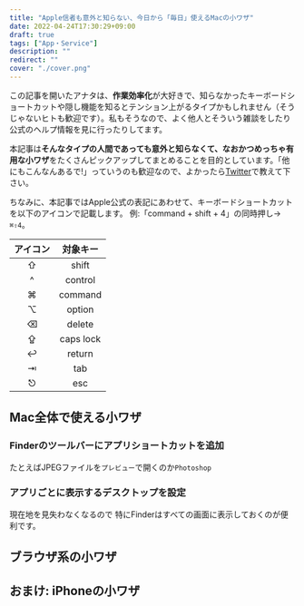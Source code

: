 ```yaml
---
title: "Apple信者も意外と知らない、今日から「毎日」使えるMacの小ワザ"
date: 2022-04-24T17:30:29+09:00
draft: true
tags: ["App・Service"]
description: ""
redirect: ""
cover: "./cover.png"
---
```


この記事を開いたアナタは、**作業効率化**が大好きで、知らなかったキーボードショートカットや隠し機能を知るとテンション上がるタイプかもしれません（そうじゃないヒトも歓迎です）。私もそうなので、よく他人とそういう雑談をしたり公式のヘルプ情報を見に行ったりしてます。

本記事は<b>そんなタイプの人間であっても意外と知らなくて、なおかつめっちゃ有用な小ワザ</b>をたくさんピックアップしてまとめることを目的としています。「他にもこんなんあるで!」っていうのも歓迎なので、よかったら[Twitter](https://twitter.com/psephopaiktes)で教えて下さい。

ちなみに、本記事ではApple公式の表記にあわせて、キーボードショートカットを以下のアイコンで記載します。 例:「command + shift + 4」の同時押し→ `⌘⇧4`。

アイコン | 対象キー
:--:|:--:
⇧ | shift
^ | control
⌘ | command
⌥ | option
⌫ | delete
⇪ | caps lock
↩︎ | return
⇥ | tab
⎋ | esc

## Mac全体で使える小ワザ

### Finderのツールバーにアプリショートカットを追加
たとえばJPEGファイルを`プレビュー`で開くのか`Photoshop`

### アプリごとに表示するデスクトップを設定
現在地を見失わなくなるので
特にFinderはすべての画面に表示しておくのが便利です。

## ブラウザ系の小ワザ

## おまけ: iPhoneの小ワザ
